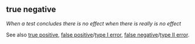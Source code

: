 ## true negative

<dfn>When a test concludes there is no effect when there is really is no effect</dfn>

See also [true positive](t.html#true-positive), [false positive](f.html#false-positive)/[type I error](t.html#type-i-error), [false negative](f.html#false-negative)/[type II error](t.html#type-ii-error).

